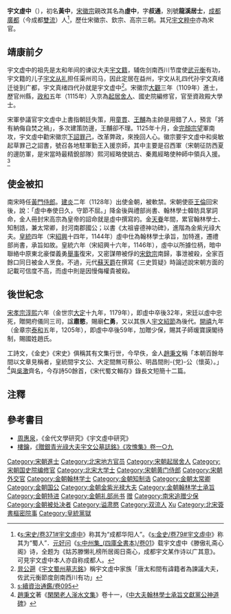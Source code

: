 '''宇文虛中'''（{{bd|1079年||1146年||catIdx=Y宇文}}），初名'''黃中'''，[[宋徽宗|宋徽宗]]親改其名為'''虛中'''，字'''叔通'''，別號'''龍溪居士'''，[[成都|成都]][[廣都|廣都]]（今成都[[双流区|雙流]]）人<ref>《[[s:宋史/卷371#宇文虛中|s:宋史/卷371#宇文虛中]]》称其为“成都华阳人”。《[[s:金史/卷79#宇文虛中|s:金史/卷79#宇文虛中]]》称其为“蜀人”．[[元好问|元好问]]《[[s:中州集_(四庫全書本)/卷01|s:中州集_(四庫全書本)/卷01]]》载宇文虚中《滕傲礼斋心阁》诗，全题为《姑苏滕懒礼榜所居阁日斋心，成都宇文某作诗以广其意》。可見宇文虚中本人亦自称成都人。</ref>，歷仕宋徽宗、欽宗、高宗三朝。其兄[[宇文粹中|宇文粹中]]亦為宋官。

== 靖康前夕 ==
宇文虚中的祖先是太和年间的谏议大夫[[宇文籍|宇文籍]]，辅佐剑南西川节度使[[武元衡|武元衡]]有功，宇文籍的儿子[[宇文从礼|宇文从礼]]担任渠州司马，因此定居在益州，宇文从礼四代孙宇文真绪迁徙到广都，宇文真绪四代孙就是宇文虚中<ref>[[晁公遡|晁公遡]]《[[s:嵩山集_(四庫全書本)/卷53|宇文蜀州墓志銘]]》稱宇文虛中家族「唐太和間有諱籍者為諫議大夫，佐武元衡節度劍南西川有功」</ref>。宋徽宗[[大觀|大觀]]三年（1109年）進士，歷官州縣，[[政和|政和]]五年（1115年）入京為[[起居舍人|起居舍人]]、國史院編修官，官至資政殿大學士。

宋軍參議官宇文虛中上書指朝廷失策，用[[童貫|童貫]]、[[王黼|王黼]]為主帥是用錯了人，預言「將有納侮自焚之禍」，多次建策防邊，王黼卻不理。1125年十月，金[[完顏宗望|完顏宗望]]軍南攻，宇文虛中勸宋徽宗[[罪己詔|下詔罪己]]，改革弊政，來挽回人心。徽宗要宇文虛中和吳敏起草罪己之詔書，號召各地駐軍勤王入援京師，其中主要是召西軍（宋朝征防西夏的邊防軍，是宋當時最精銳部隊）熙河經略使姚古、秦鳳經略使种師中領兵入援。<ref>[[s:續資治通鑑/卷095|s:續資治通鑑/卷095]]</ref>

== 使金被扣 ==
南宋時任[[黃門侍郎|黃門侍郎]]。[[建炎|建炎]]二年（1128年）出使金朝，被軟禁。宋朝使臣[[王倫|王倫]]回宋後，說：「虛中奉使日久，守節不屈。」降金後與禮部尚書、翰林學士韓昉具掌詞命，金人冊封宋高宗為皇帝的詔命就是虛中撰寫的。金[[天眷|天眷]]年間，累官翰林學士、知制誥，兼太常卿，封河南郡國公；以書《太祖睿德神功碑》，進階為金紫光祿大夫。[[皇統|皇統]]四年（宋[[紹興_(南宋)|紹興]]十四年，1144年）虛中仕為翰林學士承旨，加特進，遷禮部尚書，承旨如故。皇統六年（宋紹興十六年，1146年），虛中以所據位柄，暗中聯絡中原東北豪傑義勇[[舉事|舉事]]復宋，又密謀帶被俘的[[宋欽宗|宋欽宗]]南歸，事泄被殺，全家百餘口同日被金人烹食。不過，元代[[蘇天爵|蘇天爵]]在撰寫《三史質疑》時論述說宋朝方面的記載可信度不高，而虛中則是因慢侮權貴被殺。

== 後世紀念 ==
[[宋孝宗|宋孝宗]][[淳熙|淳熙]]六年（金世宗[[大定_(金朝)|大定]]十九年，1179年），即虛中卒後32年，宋廷以虛中忠死，贈開府儀同三司，諡'''肅愍'''，賜廟'''仁勇'''，又以其族人[[宇文紹節|宇文紹節]]為後代。[[開禧|開禧]]九年（金章宗[[泰和|泰和]]五年，1205年），即虛中卒後59年，加贈少保，賜其子師瑗寶謨閣待制，賜國姓趙氏。

工詩文，《金史》《宋史》俱稱其有文集行世，今早佚，金人[[趙秉文|趙秉文]]稱「本朝百餘年間以文章見稱者，皇統間宇文公、大定間無可蔡公、明昌間則-{党}-公（懷英）。」<ref>[[趙秉文|趙秉文]]著《[[閑閑老人滏水文集|閑閑老人滏水文集]]》卷十一，《[[s:滏水集_(四庫全書本)/卷11#翰林學士承㫖文獻黨公碑|中大夫翰林學士承旨文獻黨公神道碑]]》</ref>與[[吳激|吳激]]齊名，今存詩50餘首，《宋代蜀文輯存》錄長文短簡十二篇。

== 注釋 ==
{{reflist|2}}

==參考書目==
* [[周惠泉|周惠泉]]，《金代文學研究》《宇文虛中研究》
* [[樓鑰|樓鑰]]，[[s:攻媿集_(四庫全書本)/卷109#贈銀青光禄大夫宇文公墓誌銘|《贈銀青光祿大夫宇文公墓誌銘》《攻愧集》卷一○九]]

{{Authority control}}
{{DEFAULTSORT:yuwen xuzhong}}
[[Category:宋朝進士|Category:宋朝進士]]
[[Category:北宋地方官员|Category:北宋地方官员]]
[[Category:宋朝起居舍人|Category:宋朝起居舍人]]
[[Category:宋朝国史院编修官|Category:宋朝国史院编修官]]
[[Category:北宋大学士|Category:北宋大学士]]
[[Category:宋朝黄门侍郎|Category:宋朝黄门侍郎]]
[[Category:宋朝外交官|Category:宋朝外交官]]
[[Category:金朝翰林学士|Category:金朝翰林学士]]
[[Category:金朝知制诰|Category:金朝知制诰]]
[[Category:金朝太常卿|Category:金朝太常卿]]
[[Category:金朝国公|Category:金朝国公]]
[[Category:金朝金紫光禄大夫|Category:金朝金紫光禄大夫]]
[[Category:金朝翰林学士承旨|Category:金朝翰林学士承旨]]
[[Category:金朝特进|Category:金朝特进]]
[[Category:金朝礼部尚书|Category:金朝礼部尚书]]
[[Category:宋朝开府仪同三司|赠]]
[[Category:南宋追赠少保|Category:南宋追赠少保]]
[[Category:金朝被处决者|Category:金朝被处决者]]
[[Category:谥肃愍|Category:谥肃愍]]
[[Category:双流人|Category:双流人]]
[[Category:宇文姓|Xu]]
[[Category:北宋簽書樞密院事|Category:北宋簽書樞密院事]]
[[Category:皇統黨獄|Category:皇統黨獄]]